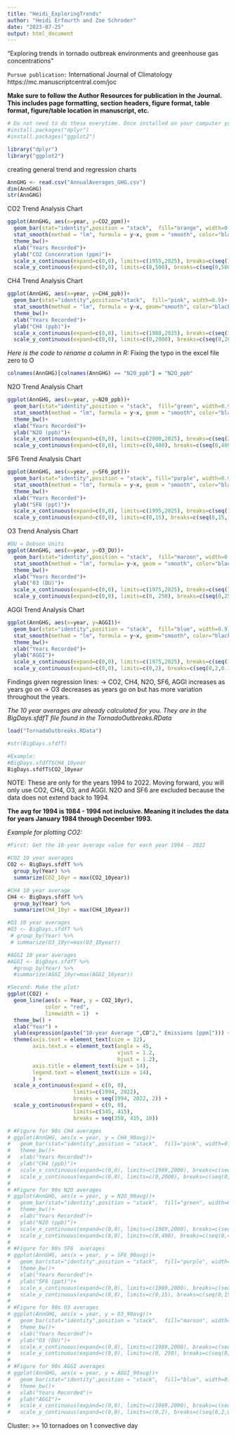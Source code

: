 ```yaml
---
title: "Heidi_ExploringTrends"
author: "Heidi Erfourth and Zoe Schroder"
date: "2023-07-25"
output: html_document
---
```


“Exploring trends in tornado outbreak environments and greenhouse gas concentrations” 

`Pursue publication:` International Journal of Climatology
                      https://mc.manuscriptcentral.com/joc 

**Make sure to follow the Author Resources for publication in the Journal. This includes page formatting, section headers, figure format, table format, figure/table location in manuscript, etc.**

```r
# Do not need to do these everytime. Once installed on your computer you are finished. 
#install.packages("dplyr")
#install.packages("ggplot2")
```

```r
library("dplyr")
library("ggplot2")
```

creating general trend and regression charts 
```r
AnnGHG <- read.csv("AnnualAverages_GHG.csv")
dim(AnnGHG)
str(AnnGHG)
```

CO2 Trend Analysis Chart
```r
ggplot(AnnGHG, aes(x=year, y=CO2_ppm))+
  geom_bar(stat="identity",position = "stack",  fill="orange", width=0.9)+
  stat_smooth(method = "lm", formula = y~x, geom = "smooth", color="black",linewidth=1.5)+
  theme_bw()+
  xlab("Years Recorded")+
  ylab("CO2 Concenration (ppm)")+
  scale_x_continuous(expand=c(0,0), limits=c(1955,2025), breaks=c(seq(1960,2025,10)))+
  scale_y_continuous(expand=c(0,0), limits=c(0,500), breaks=c(seq(0,500,50)))
```

CH4 Trend Analysis Chart
```r
ggplot(AnnGHG, aes(x=year, y=CH4_ppb))+
  geom_bar(stat="identity",position="stack",  fill="pink", width=0.9)+
  stat_smooth(method = "lm", formula = y~x, geom="smooth", color="black", linewidth=1.5)+
  theme_bw()+
  xlab("Years Recorded")+
  ylab("CH4 (ppb)")+
  scale_x_continuous(expand=c(0,0), limits=c(1980,2025), breaks=c(seq(1980, 2025, 10)))+
  scale_y_continuous(expand=c(0,0), limits=c(0,2000), breaks=c(seq(0,2000,100)))
```

*Here is the code to rename a column in R: * Fixing the typo in the excel file zero to O
```r
colnames(AnnGHG)[colnames(AnnGHG) == "N20_ppb"] = "N2O_ppb"
```

N2O Trend Analysis Chart
```r
ggplot(AnnGHG, aes(x=year, y=N20_ppb))+
  geom_bar(stat="identity",position = "stack",  fill="green", width=0.9)+
  stat_smooth(method = "lm", formula = y~x, geom = "smooth", color="black", linewidth=1.5)+
  theme_bw()+
  xlab("Years Recorded")+
  ylab("N2O (ppb)")+
  scale_x_continuous(expand=c(0,0), limits=c(2000,2025), breaks=c(seq(2000, 2025, 4)))+
  scale_y_continuous(expand=c(0,0), limits=c(0,400), breaks=c(seq(0,400,25)))
``` 

SF6 Trend Analysis Chart
```r
ggplot(AnnGHG, aes(x=year, y=SF6_ppt))+
  geom_bar(stat="identity",position = "stack", fill="purple", width=0.9)+
  stat_smooth(method = "lm", formula = y~x, geom = "smooth", color="black", linewidth=1.5)+
  theme_bw()+
  xlab("Years Recorded")+
  ylab("SF6 (ppt)")+
  scale_x_continuous(expand=c(0,0), limits=c(1995,2025), breaks=c(seq(1995, 2025, 4)))+
  scale_y_continuous(expand=c(0,0), limits=c(0,15), breaks=c(seq(0,15,1)))
```

O3 Trend Analysis Chart  
```r
#DU = Dobson Units
ggplot(AnnGHG, aes(x=year, y=O3_DU))+
  geom_bar(stat="identity",position = "stack",  fill="maroon", width=0.9)+
  stat_smooth(method = "lm", formula= y~x, geom = "smooth", color="black", linewidth=1.5)+
  theme_bw()+
  xlab("Years Recorded")+
  ylab("03 (DU)")+
  scale_x_continuous(expand=c(0,0), limits=c(1975,2025), breaks=c(seq(1975, 2025, 4)))+
  scale_y_continuous(expand=c(0,0), limits=c(0, 250), breaks=c(seq(0,250, 25)))
```

AGGI Trend Analysis Chart
```r
ggplot(AnnGHG, aes(x=year, y=AGGI))+
  geom_bar(stat="identity",position = "stack",  fill="blue", width=0.9)+
  stat_smooth(method = "lm", formula = y~x, geom="smooth", color="black", linewidth=1.5)+
  theme_bw()+
  xlab("Years Recorded")+
  ylab("AGGI")+
  scale_x_continuous(expand=c(0,0), limits=c(1975,2025), breaks=c(seq(1975, 2025, 4)))+
  scale_y_continuous(expand=c(0,0), limits=c(0,2), breaks=c(seq(0,2,0.1)))

```
Findings given regression lines:
  -> CO2, CH4, N2O, SF6, AGGI  increases as years go on
  -> O3 decreases as years go on but has more variation throughout the years. 

*The 10 year averages are already calculated for you. They are in the BigDays.sfdfT file found in the TornadoOutbreaks.RData*

```r
load("TornadoOutbreaks.RData")

#str(BigDays.sfdfT)

#Example: 
#BigDays.sfdfT$CH4_10year
BigDays.sfdfT$CO2_10year
```
NOTE: These are only for the years 1994 to 2022. Moving forward, you will only use CO2, CH4, O3, and AGGI. N2O and SF6 are excluded because the data does not extend back to 1994. 

**The avg for 1994 is 1984 - 1994 not inclusive. Meaning it includes the data for years January 1984 through December 1993.**


*Example for plotting CO2:*
```r
#First: Get the 10-year average value for each year 1994 - 2022

#CO2 10 year averages
CO2 <- BigDays.sfdfT %>%
  group_by(Year) %>%
  summarize(CO2_10yr = max(CO2_10year))

#CH4 10 year average
CH4 <- BigDays.sfdfT %>%
  group_by(Year) %>%
  summarize(CH4_10yr = max(CH4_10year))

#O3 10 year averages
#O3 <- BigDays.sfdfT %>%
 # group_by(Year) %>%
 # summarize(O3_10yr=max(O3_10year))

#AGGI 10 year averages
#AGGI <- BigDays.sfdfT %>%
  #group_by(Year) %>%
  #summarize(AGGI_10yr=max(AGGI_10year))
```

```r
#Second: Make the plot!
ggplot(CO2) +
  geom_line(aes(x = Year, y = CO2_10yr), 
            color = "red",
            linewidth = 1)  +
  theme_bw() +
  xlab("Year") +
  ylab(expression(paste("10-year Average ",CO^2," Emissions [ppm]"))) +
  theme(axis.text = element_text(size = 12), 
        axis.text.x = element_text(angle = 45, 
                                   vjust = 1.2, 
                                   hjust = 1.2),
        axis.title = element_text(size = 14), 
        legend.text = element_text(size = 14),
        ) +
  scale_x_continuous(expand = c(0, 0), 
                     limits=c(1994, 2022), 
                     breaks = seq(1994, 2022, 2)) + 
  scale_y_continuous(expand = c(0, 0), 
                     limits=c(345, 415), 
                     breaks = seq(350, 415, 10)) 
```

```r
# #Figure for 90s CH4 averages
# ggplot(AnnGHG, aes(x = year, y = CH4_90avg))+
#   geom_bar(stat="identity",position = "stack",  fill="pink", width=0.9)+
#   theme_bw()+
#   xlab("Years Recorded")+
#   ylab("CH4 (ppb)")+
#   scale_x_continuous(expand=c(0,0), limits=c(1989,2000), breaks=c(seq(1989, 2000, 1)))+
#   scale_y_continuous(expand=c(0,0), limits=c(0,2000), breaks=c(seq(0,2000,100)))
# 
# #Figure for 90s N2O averages
# ggplot(AnnGHG, aes(x = year, y = N2O_90avg))+
#   geom_bar(stat="identity",position = "stack",  fill="green", width=0.9)+
#   theme_bw()+
#   xlab("Years Recorded")+
#   ylab("N2O (ppb)")+
#   scale_x_continuous(expand=c(0,0), limits=c(1989,2000), breaks=c(seq(1989, 2000, 1)))+
#   scale_y_continuous(expand=c(0,0), limits=c(0,400), breaks=c(seq(0,400,25)))
# 
# #Figure for 90s SF6  averages
# ggplot(AnnGHG, aes(x = year, y = SF6_90avg))+
#   geom_bar(stat="identity",position = "stack",  fill="purple", width=0.9)+
#   theme_bw()+
#   xlab("Years Recorded")+
#   ylab("SF6 (ppt)")+
#   scale_x_continuous(expand=c(0,0), limits=c(1989,2000), breaks=c(seq(1989, 2000, 1)))+
#   scale_y_continuous(expand=c(0,0), limits=c(0,15), breaks=c(seq(0,15,1)))
# 
# #Figure for 90s O3 averages
# ggplot(AnnGHG, aes(x = year, y = O3_90avg))+
#   geom_bar(stat="identity",position = "stack",  fill="maroon", width=0.9)+
#   theme_bw()+
#   xlab("Years Recorded")+
#   ylab("O3 (DU)")+
#   scale_x_continuous(expand=c(0,0), limits=c(1989,2000), breaks=c(seq(1989, 2000, 1)))+
#   scale_y_continuous(expand=c(0,0), limits=c(0, 250), breaks=c(seq(0,250, 25)))
# 
# #Figure for 90s AGGI averages
# ggplot(AnnGHG, aes(x = year, y = AGGI_90avg))+
#   geom_bar(stat="identity",position = "stack",  fill="blue", width=0.9)+
#   theme_bw()+
#   xlab("Years Recorded")+
#   ylab("AGGI")+
#   scale_x_continuous(expand=c(0,0), limits=c(1989,2000), breaks=c(seq(1989, 2000, 1)))+
#   scale_y_continuous(expand=c(0,0), limits=c(0,2), breaks=c(seq(0,2,0.1)))
```
Cluster: >= 10 tornadoes on 1 convective day

 